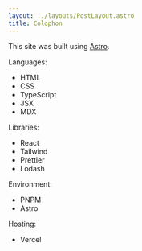 ```yaml
---
layout: ../layouts/PostLayout.astro
title: Colophon
---
```


This site was built using [Astro](https://astro.build).

Languages:

- HTML
- CSS
- TypeScript
- JSX
- MDX

Libraries:

- React
- Tailwind
- Prettier
- Lodash

Environment:

- PNPM
- Astro

Hosting:

- Vercel